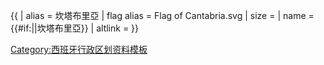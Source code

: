 {{ {{{1<noinclude>|country showdata</noinclude>}}}
| alias = 坎塔布里亞 
| flag alias = Flag of Cantabria.svg
| size = {{{size|}}}
| name = {{#if:{{{name|}}}|{{{name}}}|坎塔布里亞}}
| altlink = {{{altlink|}}}
}}<noinclude>
[[Category:西班牙行政区划资料模板‎]]
</noinclude>